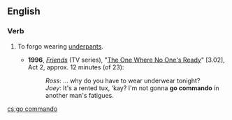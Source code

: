 ==English==
{{wikipedia|going commando}}

===Verb===
{{head|en|verb|head=[[to]] [[go]] [[commando]]}}

# {{idiomatic|intransitive}} To forgo wearing [[underpants]].
#* '''1996''', ''[[w:Friends|Friends]]'' (TV series), "[[w:The One Where No One's Ready|The One Where No One's Ready]]" [3.02], Act 2, approx. 12 minutes (of 23):
#*: ''Ross'': … why do you have to wear underwear tonight?
#*: ''Joey'': It's a rented tux, 'kay? I'm not gonna '''go commando''' in another man's fatigues.

[[cs:go commando]]